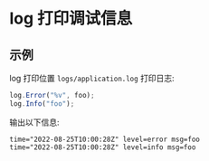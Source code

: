 # log 打印调试信息

## 示例

log 打印位置 `logs/application.log` 打印日志:

```javascript
log.Error("%v", foo);
log.Info("foo");
```

输出以下信息:

```
time="2022-08-25T10:00:28Z" level=error msg=foo
time="2022-08-25T10:00:28Z" level=info msg=foo

```
